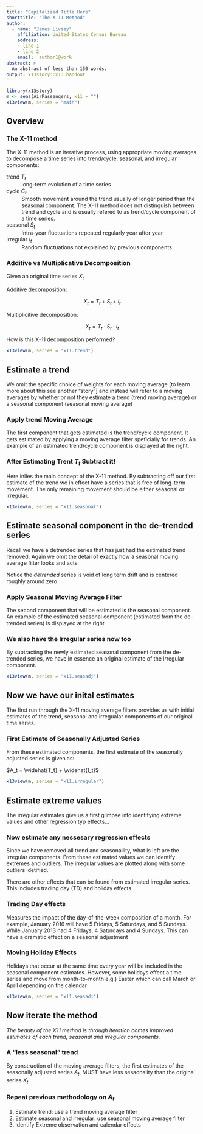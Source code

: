 ```yaml
---
title: "Capitalized Title Here"
shorttitle: "The X-11 Method"
author:
  - name: "James Livsey"
    affiliation: United States Census Bureau
    address:
    - line 1
    - line 2
    email:  author1@work
abstract: >
  An abstract of less than 150 words.
output: x13story::x13_handout
---
```




```r
library(x13story)
m <- seas(AirPassengers, x11 = "")
x13view(m, series = "main")
```

## Overview


### The X-11 method

The X-11 method is an iterative process, using appropriate moving averages to
decompose a time series into trend/cycle, seasonal, and irregular components:

trend $T_t$
  : long-term evolution of a time series

cycle $C_t$
  : Smooth movement around the trend usually of longer period than the seasonal 
  component. The X-11 method does not distinguish between trend and cycle and is
  usually refered to as trend/cycle component of a time series.

seasonal $S_t$
  : Intra-year fluctuations repeated regularly year after year

irregular $I_t$
  : Random fluctuations not explained by previous components

### Additive vs Multiplicative Decomposition

Given an original time series $X_t$  

Additive decomposition:   

$$X_t = T_t + S_t + I_t$$ 

Multiplicitive decomposition: 

$$X_t = T_t \cdot S_t \cdot I_t$$

How is this X-11 decomposition performed?




```r
x13view(m, series = "x11.trend")
```

## Estimate a trend


We omit the specific choice of weights for each moving average [to learn more
about this see another "story"] and instead will refer to a moving averages by
whether or not they estimate a trend (trend moving average) or a seasonal
component (seasonal moving average)

### Apply trend Moving Average

The first component that gets estimated is the trend/cycle component. It gets
estimated by applying a moving average filter speficially for trends. An example
of an estimated trend/cycle component is displayed at the right.

### After Estimating Trent $T_t$ Subtract it!

Here inlies the main concept of the X-11 method. By subtracting off our first
estimate of the trend we in effect have a series that is free of long-term
movement. The only remaining movement should be either seasonal or irregular.



```r
x13view(m, series = "x11.seasonal")
```

## Estimate seasonal component in the de-trended series

Recall we have a detrended series that has just had the estimated trend removed.
Again we omit the detail of exactly how a seasonal moving average filter looks
and acts.

Notice the *detrended* series is void of long term drift and is centered roughly
around zero


### Apply Seasonal Moving Average Filter

The second component that will be estimated is the seasonal component. An
example of the estimated seasonal component (estimated from the de-trended
series) is displayed at the right


### We also have the Irregular series now too

By subtracting the newly estimated seasonal component from the de-trended
series, we have in essence an original estimate of the irregular component.


```r
x13view(m, series = "x11.seasadj")
```
## Now we have our inital estimates 

The first run through the X-11 moving average filters provides us with initial 
estimates of the trend, seasonal and irregualar components of our original
time series.

### First Estimate of Seasonally Adjusted Series 

From these estimated components, the first estimate of the seasonally adjusted
series is given as: 

$A_t = \widehat{T_t} + \widehat{I_t}$



```r
x13view(m, series = "x11.irregular")
```

## Estimate extreme values

The irregular estimates give us a first glimpse into identifying extreme values
and other regression typ effects...


### Now estimate any nessesary regression effects

Since we have removed all trend and seasonallity, what is left are the irregular
components. From these estimated values we can identify extremes and outliers.
The irregular values are plotted along with some outliers idetified.

There are other effects that can be found from estimated irregular series. This
includes trading day (TD) and holiday effects.

### Trading Day effects

Measures the impact of the day-of-the-week composition of a month. For example,
January 2016 will have 5 Fridays, 5 Saturdays, and 5 Sundays. While January 2013
had 4 Fridays, 4 Saturdays and 4 Sundays. This can have a dramatic effect on a
seasonal adjustment

### Moving Holiday Effects

Holidays that occur at the same time every year will be included in the seasonal
component estimates. However, some holidays effect a time series and move from
month-to-month e.g.) Easter which can call March or April depending on the
calendar

```r
x13view(m, series = "x11.seasadj")
```

## Now iterate the method

*The beauty of the X11 method is through iteration comes improved estimates of each trend, seasonal and irregular components.*


### A "less seasonal" trend

By construction of the moving average filters, the first estimates of the
seasonally adjusted series $A_t$, MUST have less sesaonality than the original
series $X_t$.


### Repeat previous methodology on $A_t$

1. Estimate trend: use a trend moving average filter  
2. Estimate seasonal and irregular: use seasonal moving average filter  
3. Identify Extreme observation and calendar effects  








